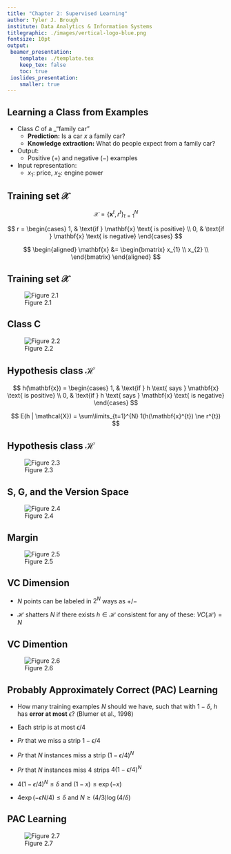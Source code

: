 ```yaml
---
title: "Chapter 2: Supervised Learning" 
author: Tyler J. Brough
institute: Data Analytics & Information Systems
titlegraphic: ./images/vertical-logo-blue.png
fontsize: 10pt
output:
 beamer_presentation:
    template: ./template.tex
    keep_tex: false
    toc: true
 ioslides_presentation:
    smaller: true
---
```


## Learning a Class from Examples

* Class $C$ of a _"family car"
   - **Prediction:** Is a car $x$ a family car?
   - **Knowledge extraction:** What do people expect from a family car? 

* Output:
   - Positive ($+$) and negative ($-$) examples 

* Input representation:
   - $x_{1}:$ price, $x_{2}:$ engine power


## Training set $\mathcal{X}$

$$
\mathcal{X} = \{\mathbf{x}^{t}, r^{t}\}_{t=1}^{N}
$$

\vspace{5mm}

$$
r = \begin{cases}
     1, & \text{if } \mathbf{x} \text{ is positive} \\
     0, & \text{if } \mathbf{x} \text{ is negative}
    \end{cases} 
$$

\vspace{5mm}

$$
\begin{aligned}
 \mathbf{x} &= \begin{bmatrix}
                x_{1} \\
                x_{2} \\
               \end{bmatrix}
\end{aligned}
$$ 


## Training set $\mathcal{X}$

![Figure 2.1](images/Figure2-1.png)


## Class C 

![Figure 2.2](images/Figure2-2.png)


## Hypothesis class $\mathcal{H}$

$$
h(\mathbf{x}) = \begin{cases}
     1, & \text{if } h \text{ says } \mathbf{x} \text{ is positive} \\
     0, & \text{if } h \text{ says } \mathbf{x} \text{ is negative}
    \end{cases} 
$$

\vspace{10mm}

$$
E(h | \mathcal{X}) = \sum\limits_{t=1}^{N} 1(h(\mathbf{x}^{t}) \ne r^{t})
$$


## Hypothesis class $\mathcal{H}$

![Figure 2.3](images/Figure2-3.png)


## S, G, and the Version Space

![Figure 2.4](images/Figure2-4.png)


## Margin

![Figure 2.5](images/Figure2-5.png)


## VC Dimension

* $N$ points can be labeled in $2^{N}$ ways as $+/-$

* $\mathcal{H}$ shatters $N$ if there exists $h \in \mathcal{H}$ consistent for any of these: $VC(\mathcal{H}) = N$


## VC Dimention

![Figure 2.6](images/Figure2-6.png)


## Probably Approximately Correct (PAC) Learning

* How many training examples $N$ should we have, such that with $1 - \delta$, $h$ has __error at most__ $\epsilon$? (Blumer et al., 1998)

* Each strip is at most $\epsilon / 4$

* $Pr$ that we miss a strip $1 - \epsilon / 4$ 

* $Pr$ that $N$ instances miss a strip $(1 - \epsilon / 4)^{N}$

* $Pr$ that $N$ instances miss $4$ strips $4 (1 - \epsilon / 4)^{N}$

* $4 (1 - \epsilon / 4)^{N} \le \delta$ and $(1 - x) \le \exp{(-x)}$

* $4 \exp{(-\epsilon N / 4)} \le \delta$ and $N \ge (4/3) \log{(4/\delta)}$


## PAC Learning

![Figure 2.7](images/Figure2-7.png)



